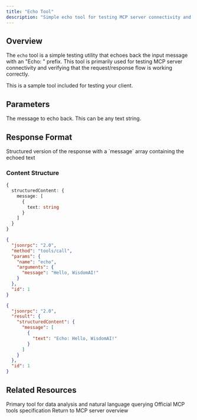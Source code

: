 ```yaml
---
title: "Echo Tool"
description: "Simple echo tool for testing MCP server connectivity and request/response flow"
---
```


## Overview

The `echo` tool is a simple testing utility that echoes back the input message with an "Echo: " prefix. This tool is primarily used for testing MCP server connectivity and verifying that the request/response flow is working correctly.

<Note>
  This is a sample tool included for testing your client.
</Note>

## Parameters

<ParamField path="message" type="string" required>
  The message to echo back. This can be any text string.
</ParamField>

## Response Format

<ParamField path="structuredContent" type="object" required>
  Structured version of the response with a `message` array containing the echoed text
</ParamField>

### Content Structure

```typescript
{
  structuredContent: {
    message: [
      {
        text: string
      }
    ]
  }
}
```

<RequestExample>

```json MCP Tool Call
{
  "jsonrpc": "2.0",
  "method": "tools/call",
  "params": {
    "name": "echo",
    "arguments": {
      "message": "Hello, WisdomAI!"
    }
  },
  "id": 1
}
```

</RequestExample>

<ResponseExample>

```json Response
{
  "jsonrpc": "2.0",
  "result": {
    "structuredContent": {
      "message": [
        {
          "text": "Echo: Hello, WisdomAI!"
        }
      ]
    }
  },
  "id": 1
}
```

</ResponseExample>

## Related Resources

<CardGroup cols={2}>
  <Card title="Chat Tool" icon="message" href="/integrations/mcp-server/tools/chat">
    Primary tool for data analysis and natural language querying
  </Card>
  <Card title="MCP Tools Specification" icon="wrench" href="https://modelcontextprotocol.io/specification/basic/tools">
    Official MCP tools specification
  </Card>
  <Card title="Overview" icon="book" href="/integrations/mcp-server/overview">
    Return to MCP server overview
  </Card>
</CardGroup>